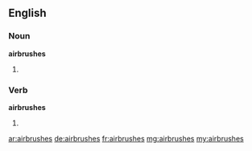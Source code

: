 ==English==

===Noun===
'''airbrushes'''
# {{plural of|airbrush}}

===Verb===
'''airbrushes'''
# {{third-person singular of|airbrush}}

[[ar:airbrushes]]
[[de:airbrushes]]
[[fr:airbrushes]]
[[mg:airbrushes]]
[[my:airbrushes]]